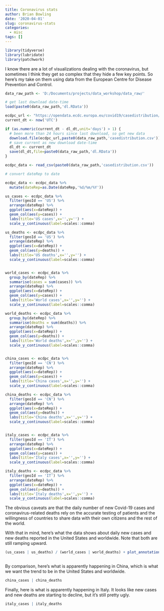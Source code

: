 ```yaml
---
title: Coronavirus stats
author: Brian Bowling
date: '2020-04-01'
slug: coronavirus-stats
categories:
  - misc
tags: []
---
```


```r

library(tidyverse)
library(lubridate)
library(patchwork)

```

I know there are a lot of visualizations dealing with the coronavirus, but sometimes I think they get so complex that they hide a few key points. So here's my take on them using data from the European Centre for Disease Prevention and Control.

```r

data_raw_path <- 'D:/Documents/projects/data_workshop/data_raw/'

# get last download date-time
load(paste0(data_raw_path,'dl.RData'))

ecdpc_url <- "https://opendata.ecdc.europa.eu/covid19/casedistribution/csv"
current_dt <- now('UTC')

if (as.numeric(current_dt - dl_dt,unit='days') > 1) {
  # been more than 24 hours since last download, so get new data
  download.file(ecdpc_url,paste0(data_raw_path,'casedistribution.csv'))
  # save current as new download date-time
  dl_dt <- current_dt
  save(dl_dt,file=paste0(data_raw_path,'dl.RData'))
}

ecdpc_data <- read_csv(paste0(data_raw_path,'casedistribution.csv'))

# convert dateRep to date

ecdpc_data <- ecdpc_data %>% 
  mutate(dateRep=as.Date(dateRep,'%d/%m/%Y'))


```

```r

us_cases <- ecdpc_data %>% 
  filter(geoId == 'US') %>% 
  arrange(dateRep) %>% 
  ggplot(aes(x=dateRep)) +
  geom_col(aes(y=cases)) +
  labs(title='US cases',x='',y='') +
  scale_y_continuous(label=scales::comma)

us_deaths <- ecdpc_data %>% 
  filter(geoId == 'US') %>% 
  arrange(dateRep) %>% 
  ggplot(aes(x=dateRep)) +
  geom_col(aes(y=deaths)) +
  labs(title='US deaths',x='',y='') +
  scale_y_continuous(label=scales::comma)


world_cases <- ecdpc_data %>% 
  group_by(dateRep) %>% 
  summarise(cases = sum(cases)) %>% 
  arrange(dateRep) %>% 
  ggplot(aes(x=dateRep)) +
  geom_col(aes(y=cases)) +
  labs(title='World cases',x='',y='') +
  scale_y_continuous(label=scales::comma)

world_deaths <- ecdpc_data %>% 
  group_by(dateRep) %>% 
  summarise(deaths = sum(deaths)) %>% 
  arrange(dateRep) %>% 
  ggplot(aes(x=dateRep)) +
  geom_col(aes(y=deaths)) +
  labs(title='World deaths',x='',y='') +
  scale_y_continuous(label=scales::comma)


china_cases <- ecdpc_data %>% 
  filter(geoId == 'CN') %>% 
  arrange(dateRep) %>% 
  ggplot(aes(x=dateRep)) +
  geom_col(aes(y=cases)) +
  labs(title='China cases',x='',y='') +
  scale_y_continuous(label=scales::comma)

china_deaths <- ecdpc_data %>% 
  filter(geoId == 'CN') %>% 
  arrange(dateRep) %>% 
  ggplot(aes(x=dateRep)) +
  geom_col(aes(y=deaths)) +
  labs(title='China deaths',x='',y='') +
  scale_y_continuous(label=scales::comma)


italy_cases <- ecdpc_data %>% 
  filter(geoId == 'IT') %>% 
  arrange(dateRep) %>% 
  ggplot(aes(x=dateRep)) +
  geom_col(aes(y=cases)) +
  labs(title='Italy cases',x='',y='') +
  scale_y_continuous(label=scales::comma)

italy_deaths <- ecdpc_data %>% 
  filter(geoId == 'IT') %>% 
  arrange(dateRep) %>% 
  ggplot(aes(x=dateRep)) +
  geom_col(aes(y=deaths)) +
  labs(title='Italy deaths',x='',y='') +
  scale_y_continuous(label=scales::comma)

```

The obvious caveats are that the daily number of new Covid-19 cases and coronavirus-related deaths rely on the accurate testing of patients and the willingness of countries to share data with their own citizens and the rest of the world.

With that in mind, here's what the data shows about daily new cases and new deaths reported in the United States and worldwide. Note that both are still ramping upward.

```r

(us_cases | us_deaths) / (world_cases | world_deaths) + plot_annotation(title='Coronavirus trends',
                                                                        subtitle='New cases and deaths reported daily')


```

By comparison, here's what is apparently happening in China, which is what we want the trend to be in the United States and worldwide.

```r

china_cases | china_deaths

```

Finally, here is what is apparently happening in Italy. It looks like new cases and new deaths are starting to decline, but it's still pretty ugly. 

```r

italy_cases | italy_deaths

```

